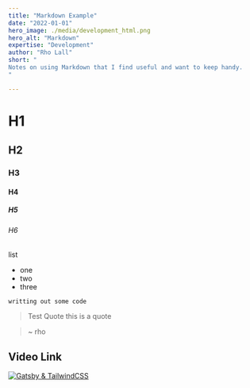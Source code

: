 ```yaml
---
title: "Markdown Example"
date: "2022-01-01"
hero_image: ./media/development_html.png
hero_alt: "Markdown"
expertise: "Development"
author: "Rho Lall"
short: "
Notes on using Markdown that I find useful and want to keep handy. 
"

---
```



# H1
## H2
### H3

#### H4
##### H5
###### H6

list 
- one
- two
- three

`writting out some code`

>Test Quote
>this is a quote

> ~ rho


## Video Link
[![Gatsby & TailwindCSS](https://img.youtube.com/vi/UBOj6rqRUME/hqdefault.jpg)](https://youtu.be/UBOj6rqRUME)



